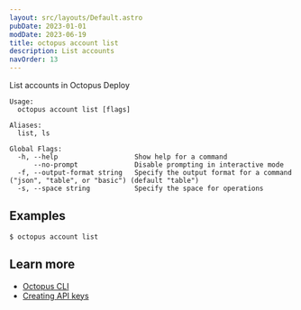 ```yaml
---
layout: src/layouts/Default.astro
pubDate: 2023-01-01
modDate: 2023-06-19
title: octopus account list
description: List accounts
navOrder: 13
---
```


List accounts in Octopus Deploy

```
Usage:
  octopus account list [flags]

Aliases:
  list, ls

Global Flags:
  -h, --help                   Show help for a command
      --no-prompt              Disable prompting in interactive mode
  -f, --output-format string   Specify the output format for a command ("json", "table", or "basic") (default "table")
  -s, --space string           Specify the space for operations

```

## Examples

<SamplesInstance />

```
$ octopus account list

```

## Learn more

- [Octopus CLI](/docs/octopus-rest-api/cli)
- [Creating API keys](/docs/octopus-rest-api/how-to-create-an-api-key)